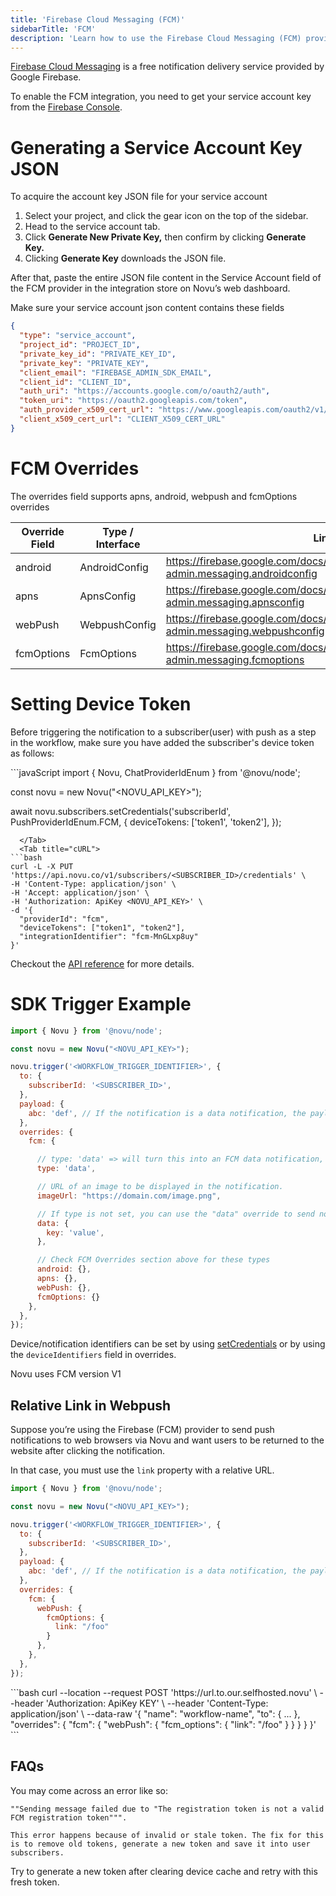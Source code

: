 ```yaml
---
title: 'Firebase Cloud Messaging (FCM)'
sidebarTitle: 'FCM'
description: 'Learn how to use the Firebase Cloud Messaging (FCM) provider to send push notifications using Novu'
---
```


[Firebase Cloud Messaging](https://firebase.google.com/docs/cloud-messaging) is a free notification delivery service provided by Google Firebase.

To enable the FCM integration, you need to get your service account key from the [Firebase Console](https://console.firebase.google.com/).

# Generating a Service Account Key JSON

To acquire the account key JSON file for your service account

1. Select your project, and click the gear icon on the top of the sidebar.
2. Head to the service account tab.
3. Click **Generate New Private Key,** then confirm by clicking **Generate Key.**
4. Clicking **Generate Key** downloads the JSON file.

After that, paste the entire JSON file content in the Service Account field of the FCM provider in the integration store on Novu’s web dashboard.

Make sure your service account json content contains these fields

```json
{
  "type": "service_account",
  "project_id": "PROJECT_ID",
  "private_key_id": "PRIVATE_KEY_ID",
  "private_key": "PRIVATE_KEY",
  "client_email": "FIREBASE_ADMIN_SDK_EMAIL",
  "client_id": "CLIENT_ID",
  "auth_uri": "https://accounts.google.com/o/oauth2/auth",
  "token_uri": "https://oauth2.googleapis.com/token",
  "auth_provider_x509_cert_url": "https://www.googleapis.com/oauth2/v1/certs",
  "client_x509_cert_url": "CLIENT_X509_CERT_URL"
}
```

# FCM Overrides

The overrides field supports apns, android, webpush and fcmOptions overrides

| Override Field | Type / Interface | Link |
| --- | --- | --- |
| android | AndroidConfig | https://firebase.google.com/docs/reference/admin/node/firebase-admin.messaging.androidconfig |
| apns | ApnsConfig | https://firebase.google.com/docs/reference/admin/node/firebase-admin.messaging.apnsconfig |
| webPush | WebpushConfig | https://firebase.google.com/docs/reference/admin/node/firebase-admin.messaging.webpushconfig |
| fcmOptions | FcmOptions | https://firebase.google.com/docs/reference/admin/node/firebase-admin.messaging.fcmoptions |

# Setting Device Token

Before triggering the notification to a subscriber(user) with push as a step in the workflow, make sure you have added the subscriber's device token as follows:

<Tabs>
  <Tab title="Node.js">
```javaScript
import {
  Novu,
  ChatProviderIdEnum
} from '@novu/node';

const novu = new Novu("<NOVU_API_KEY>");

await novu.subscribers.setCredentials('subscriberId', PushProviderIdEnum.FCM, {
  deviceTokens: ['token1', 'token2'],
});
```
  </Tab>
  <Tab title="cURL">
```bash 
curl -L -X PUT 'https://api.novu.co/v1/subscribers/<SUBSCRIBER_ID>/credentials' \
-H 'Content-Type: application/json' \
-H 'Accept: application/json' \
-H 'Authorization: ApiKey <NOVU_API_KEY>' \
-d '{
  "providerId": "fcm",
  "deviceTokens": ["token1", "token2"],
  "integrationIdentifier": "fcm-MnGLxp8uy"
}'
```
  </Tab>
</Tabs>

Checkout the [API reference](/api-reference/subscribers/update-subscriber-credentials) for more details.

# SDK Trigger Example

```jsx
import { Novu } from '@novu/node';

const novu = new Novu("<NOVU_API_KEY>");

novu.trigger('<WORKFLOW_TRIGGER_IDENTIFIER>', {
  to: {
    subscriberId: '<SUBSCRIBER_ID>',
  },
  payload: {
    abc: 'def', // If the notification is a data notification, the payload will be sent as the data
  },
  overrides: {
    fcm: {

      // type: 'data' => will turn this into an FCM data notification, where the payload is sent as a data notification. If the type is not set, you can use the "data" override to send notification messages with optional data payload
      type: 'data',

      // URL of an image to be displayed in the notification.
      imageUrl: "https://domain.com/image.png",

      // If type is not set, you can use the "data" override to send notification messages with optional data payload
      data: {
        key: 'value',
      },

      // Check FCM Overrides section above for these types
      android: {},
      apns: {},
      webPush: {},
      fcmOptions: {}
    },
  },
});
```

Device/notification identifiers can be set by using [setCredentials](#set-device-token) or by using the `deviceIdentifiers` field in overrides.

<Info> Novu uses FCM version V1</Info>


## Relative Link in Webpush

Suppose you’re using the Firebase (FCM) provider to send push notifications to web browsers via Novu and want users to be returned to the website after clicking the notification. 

In that case, you must use the `link` property with a relative URL.
<Tabs>
  <Tab title="Node.js">

```javascript
import { Novu } from '@novu/node';

const novu = new Novu("<NOVU_API_KEY>");

novu.trigger('<WORKFLOW_TRIGGER_IDENTIFIER>', {
  to: {
    subscriberId: '<SUBSCRIBER_ID>',
  },
  payload: {
    abc: 'def', // If the notification is a data notification, the payload will be sent as the data
  },
  overrides: {
    fcm: {
      webPush: {
        fcmOptions: {
          link: "/foo"
        }
      },
    },
  },
});
```
  </Tab>
  <Tab title="Curl">
    ```bash
    curl --location --request POST 'https://url.to.our.selfhosted.novu' \
        --header 'Authorization: ApiKey KEY' \
        --header 'Content-Type: application/json' \
        --data-raw '{
            "name": "workflow-name",
            "to": {
                ...
            },
            "overrides": {
              "fcm": {
                "webPush": {
                  "fcm_options": {
                    "link": "/foo"
                  }
                }
              }
            }
          }'
    ```
  </Tab>
</Tabs>

## FAQs

<AccordionGroup>
  <Accordion title="The registration token is not a valid FCM registration token">
    You may come across an error like so: 

    ""Sending message failed due to "The registration token is not a valid FCM registration token""".

    This error happens because of invalid or stale token. The fix for this is to remove old tokens, generate a new token and save it into user subscribers.
  </Accordion>
  <Accordion title="FCM notifications sent successfully with no error but push notification is not received in device">
    Try to generate a new token after clearing device cache and retry with this fresh token.
  </Accordion>
</AccordionGroup>
